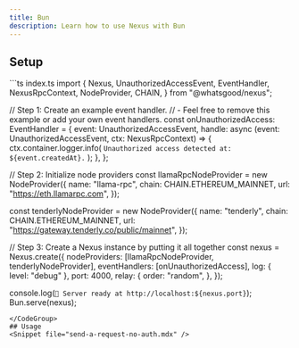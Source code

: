 ```yaml
---
title: Bun
description: Learn how to use Nexus with Bun
---
```

## Setup
<CodeGroup>
```ts index.ts
import {
  Nexus,
  UnauthorizedAccessEvent,
  EventHandler,
  NexusRpcContext,
  NodeProvider,
  CHAIN,
} from "@whatsgood/nexus";

// Step 1: Create an example event handler.
// - Feel free to remove this example or add your own event handlers.
const onUnauthorizedAccess: EventHandler<UnauthorizedAccessEvent> = {
  event: UnauthorizedAccessEvent,
  handle: async (event: UnauthorizedAccessEvent, ctx: NexusRpcContext) => {
    ctx.container.logger.info(
      `Unauthorized access detected at: ${event.createdAt}.`
    );
  },
};

// Step 2: Initialize node providers
const llamaRpcNodeProvider = new NodeProvider({
  name: "llama-rpc",
  chain: CHAIN.ETHEREUM_MAINNET,
  url: "https://eth.llamarpc.com",
});

const tenderlyNodeProvider = new NodeProvider({
  name: "tenderly",
  chain: CHAIN.ETHEREUM_MAINNET,
  url: "https://gateway.tenderly.co/public/mainnet",
});

// Step 3: Create a Nexus instance by putting it all together
const nexus = Nexus.create({
  nodeProviders: [llamaRpcNodeProvider, tenderlyNodeProvider],
  eventHandlers: [onUnauthorizedAccess],
  log: { level: "debug" },
  port: 4000,
  relay: {
    order: "random",
  },
});

console.log(`🚀 Server ready at http://localhost:${nexus.port}`);
Bun.serve(nexus);
```
</CodeGroup>
## Usage
<Snippet file="send-a-request-no-auth.mdx" />
